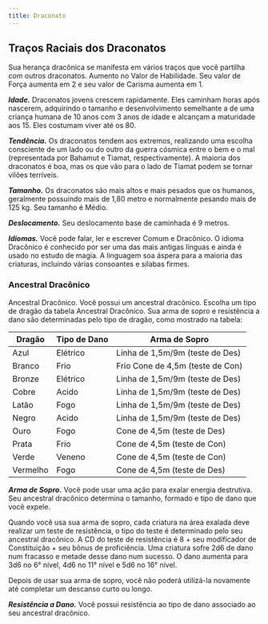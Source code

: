 ```yaml
---
title: Draconato
---
```


## Traços Raciais dos Draconatos

Sua herança dracônica se manifesta em vários traços que você partilha com outros draconatos. Aumento no Valor de Habilidade. Seu valor de Força aumenta em 2 e seu valor de Carisma aumenta em 1.

**_Idade._** Draconatos jovens crescem rapidamente. Eles caminham horas após nascerem, adquirindo o tamanho e desenvolvimento semelhante a de uma criança humana de 10 anos com 3 anos de idade e alcançam a maturidade aos 15. Eles costumam viver até os 80.

**_Tendência._** Os draconatos tendem aos extremos, realizando uma escolha consciente de um lado ou do outro da guerra cósmica entre o bem e o mal (representada por Bahamut e Tiamat, respectivamente). A maioria dos draconatos é boa, mas os que vão para o lado de Tiamat podem se tornar vilões terríveis.

**_Tamanho._** Os draconatos são mais altos e mais pesados que os humanos, geralmente possuindo mais de 1,80 metro e normalmente pesando mais de 125 kg. Seu tamanho é Médio.

**_Deslocamento._** Seu deslocamento base de caminhada é 9 metros.

**_Idiomas._** Você pode falar, ler e escrever Comum e Dracônico. O idioma Dracônico é conhecido por ser uma das mais antigas línguas e ainda é usado no estudo de magia. A linguagem soa áspera para a maioria das criaturas, incluindo várias consoantes e silabas firmes.

### Ancestral Dracônico

Ancestral Dracônico. Você possui um ancestral dracônico. Escolha um tipo de dragão da tabela Ancestral Dracônico. Sua arma de sopro e resistência a dano são determinadas pelo tipo de dragão, como mostrado na tabela:

| Dragão   | Tipo de Dano | Arma de Sopro                    |
| -------- | ------------ | -------------------------------- |
| Azul     | Elétrico     | Linha de 1,5m/9m (teste de Des)  |
| Branco   | Frio         | Frio Cone de 4,5m (teste de Con) |
| Bronze   | Elétrico     | Linha de 1,5m/9m (teste de Des)  |
| Cobre    | Acido        | Linha de 1,5m/9m (teste de Des)  |
| Latão    | Fogo         | Linha de 1,5m/9m (teste de Des)  |
| Negro    | Acido        | Linha de 1,5m/9m (teste de Des)  |
| Ouro     | Fogo         | Cone de 4,5m (teste de Des)      |
| Prata    | Frio         | Cone de 4,5m (teste de Con)      |
| Verde    | Veneno       | Cone de 4,5m (teste de Con)      |
| Vermelho | Fogo         | Cone de 4,5m (teste de Des)      |

**_Arma de Sopro._** Você pode usar uma ação para exalar energia destrutiva. Seu ancestral dracônico determina o tamanho, formado e tipo de dano que você expele.

Quando você usa sua arma de sopro, cada criatura na área exalada deve realizar um teste de resistência, o tipo do teste é determinado pelo seu ancestral dracônico. A CD do teste de resistência é 8 + seu modificador de Constituição + seu bônus de proficiência. Uma criatura sofre 2d6 de dano num fracasso e metade desse dano num sucesso. O dano aumenta para 3d6 no 6° nível, 4d6 no 11° nível e 5d6 no 16° nível.

Depois de usar sua arma de sopro, você não poderá utilizá-la novamente até completar um descanso curto ou longo.

**_Resistência a Dano._** Você possui resistência ao tipo de dano associado ao seu ancestral dracônico.
